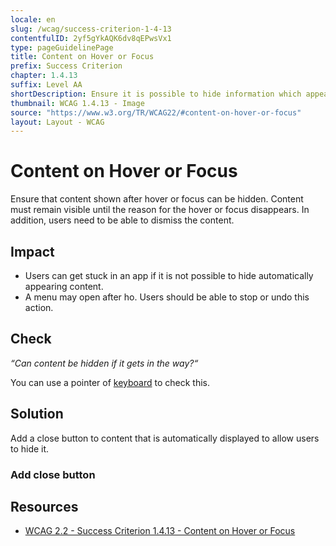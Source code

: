 ```yaml
---
locale: en
slug: /wcag/success-criterion-1-4-13
contentfulID: 2yf5gYkAQK6dv8qEPwsVx1
type: pageGuidelinePage
title: Content on Hover or Focus
prefix: Success Criterion
chapter: 1.4.13
suffix: Level AA
shortDescription: Ensure it is possible to hide information which appears automatically after hovering with the pointer or focusing with the keyboard.
thumbnail: WCAG 1.4.13 - Image
source: "https://www.w3.org/TR/WCAG22/#content-on-hover-or-focus"
layout: Layout - WCAG
---
```


# Content on Hover or Focus

Ensure that content shown after hover or focus can be hidden. Content must remain visible until the reason for the hover or focus disappears. In addition, users need to be able to dismiss the content.

## Impact

- Users can get stuck in an app if it is not possible to hide automatically appearing content.
- A menu may open after ho. Users should be able to stop or undo this action.

## Check

*“Can content be hidden if it gets in the way?“*

You can use a pointer of [keyboard](/en/stats/keyboard-access) to check this.

## Solution

Add a close button to content that is automatically displayed to allow users to hide it.

### Add close button

<CodeSample id="accessibility-dialog" locale="en"/>

## Resources

- [WCAG 2.2 - Success Criterion 1.4.13 - Content on Hover or Focus](https://www.w3.org/TR/WCAG22/#content-on-hover-or-focus)